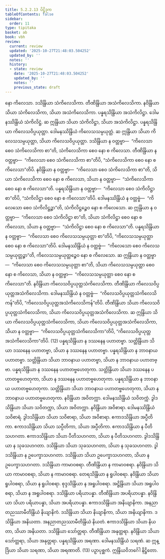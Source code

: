 ```yaml
---
title: 5.2.2.13 ပိဋ္ဌိဒုက
tableOfContents: false
sidebar:
  order: 11
type: tipitaka
basket: ab
book: vbh
review:
  current: review
  updated: '2025-10-27T21:48:03.504252'
  updated_by: ''
  notes: ''
  history:
  - state: review
    date: '2025-10-27T21:48:03.504252'
    updated_by: ''
    notes: ''
    previous_state: draft
---
```



<ReviewStatus review={frontmatter.review} showDetails={true} />

<HypothesisAnnotation frontmatter={frontmatter} />

<DynamicBreadcrumb />

<Paragraph number="933" book="vbh">
နော ကိလေသာ. ဒသိန္ဒြိယာ သံကိလေသိကာ. တီဏိန္ဒြိယာ အသံကိလေသိကာ. နဝိန္ဒြိယာ သိယာ သံကိလေသိကာ, သိယာ အသံကိလေသိကာ. ပန္နရသိန္ဒြိယာ အသံကိလိဋ္ဌာ. ဒေါမနဿိန္ဒြိယံ သံကိလိဋ္ဌံ. ဆ ဣန္ဒြိယာ သိယာ သံကိလိဋ္ဌာ, သိယာ အသံကိလိဋ္ဌာ. ပန္နရသိန္ဒြိယာ ကိလေသဝိပ္ပယုတ္တာ. ဒေါမနဿိန္ဒြိယံ ကိလေသသမ္ပယုတ္တံ. ဆ ဣန္ဒြိယာ သိယာ ကိလေသသမ္ပယုတ္တာ, သိယာ ကိလေသဝိပ္ပယုတ္တာ. ဒသိန္ဒြိယာ န ဝတ္တဗ္ဗာ—  “ကိလေသာ စေဝ သံကိလေသိကာ စာ”တိ, သံကိလေသိကာ စေဝ နော စ ကိလေသာ. တီဏိန္ဒြိယာ န ဝတ္တဗ္ဗာ—  “ကိလေသာ စေဝ သံကိလေသိကာ စာ”တိပိ, “သံကိလေသိကာ စေဝ နော စ ကိလေသာ”တိပိ. နဝိန္ဒြိယာ န ဝတ္တဗ္ဗာ—  “ကိလေသာ စေဝ သံကိလေသိကာ စာ”တိ, သိယာ သံကိလေသိကာ စေဝ နော စ ကိလေသာ, သိယာ န ဝတ္တဗ္ဗာ—  “သံကိလေသိကာ စေဝ နော စ ကိလေသာ”တိ.
</Paragraph>

<Paragraph number="934" book="vbh">
ပန္နရသိန္ဒြိယာ န ဝတ္တဗ္ဗာ—  “ကိလေသာ စေဝ သံကိလိဋ္ဌာ စာ”တိပိ, “သံကိလိဋ္ဌာ စေဝ နော စ ကိလေသာ”တိပိ. ဒေါမနဿိန္ဒြိယံ န ဝတ္တဗ္ဗံ—  “ကိလေသော စေဝ သံကိလိဋ္ဌဉ္စာ”တိ, သံကိလိဋ္ဌဉ္စေဝ နော စ ကိလေသော. ဆ ဣန္ဒြိယာ န ဝတ္တဗ္ဗာ—  “ကိလေသာ စေဝ သံကိလိဋ္ဌာ စာ”တိ, သိယာ သံကိလိဋ္ဌာ စေဝ နော စ ကိလေသာ, သိယာ န ဝတ္တဗ္ဗာ—  “သံကိလိဋ္ဌာ စေဝ နော စ ကိလေသာ”တိ.
</Paragraph>

<Paragraph number="935" book="vbh">
ပန္နရသိန္ဒြိယာ န ဝတ္တဗ္ဗာ—  “ကိလေသာ စေဝ ကိလေသသမ္ပယုတ္တာ စာ”တိပိ, “ကိလေသသမ္ပယုတ္တာ စေဝ နော စ ကိလေသာ”တိပိ. ဒေါမနဿိန္ဒြိယံ န ဝတ္တဗ္ဗံ—  “ကိလေသော စေဝ ကိလေသသမ္ပယုတ္တဉ္စာ”တိ, ကိလေသသမ္ပယုတ္တဉ္စေဝ နော စ ကိလေသော. ဆ ဣန္ဒြိယာ န ဝတ္တဗ္ဗာ—  “ကိလေသာ စေဝ ကိလေသသမ္ပယုတ္တာ စာ”တိ, သိယာ ကိလေသသမ္ပယုတ္တာ စေဝ နော စ ကိလေသာ, သိယာ န ဝတ္တဗ္ဗာ—  “ကိလေသသမ္ပယုတ္တာ စေဝ နော စ ကိလေသာ”တိ. နဝိန္ဒြိယာ ကိလေသဝိပ္ပယုတ္တသံကိလေသိကာ. တီဏိန္ဒြိယာ ကိလေသဝိပ္ပယုတ္တအသံကိလေသိကာ. ဒေါမနဿိန္ဒြိယံ န ဝတ္တဗ္ဗံ—  “ကိလေသဝိပ္ပယုတ္တသံကိလေသိကန်”တိပိ, “ကိလေသဝိပ္ပယုတ္တအသံကိလေသိကန်”တိပိ. တီဏိန္ဒြိယာ သိယာ ကိလေသဝိပ္ပယုတ္တသံကိလေသိကာ, သိယာ ကိလေသဝိပ္ပယုတ္တအသံကိလေသိကာ. ဆ ဣန္ဒြိယာ သိယာ ကိလေသဝိပ္ပယုတ္တသံကိလေသိကာ, သိယာ ကိလေသဝိပ္ပယုတ္တအသံကိလေသိကာ, သိယာ န ဝတ္တဗ္ဗာ—  “ကိလေသဝိပ္ပယုတ္တသံကိလေသိကာ”တိပိ, “ကိလေသဝိပ္ပယုတ္တအသံကိလေသိကာ”တိပိ. (12)
</Paragraph>

<Paragraph number="936" book="vbh">
ပန္နရသိန္ဒြိယာ န ဒဿနေန ပဟာတဗ္ဗာ. သတ္တိန္ဒြိယာ သိယာ ဒဿနေန ပဟာတဗ္ဗာ, သိယာ န ဒဿနေန ပဟာတဗ္ဗာ. ပန္နရသိန္ဒြိယာ န ဘာဝနာယ ပဟာတဗ္ဗာ. သတ္တိန္ဒြိယာ သိယာ ဘာဝနာယ ပဟာတဗ္ဗာ, သိယာ န ဘာဝနာယ ပဟာတဗ္ဗာ. ပန္နရသိန္ဒြိယာ န ဒဿနေန ပဟာတဗ္ဗဟေတုကာ. သတ္တိန္ဒြိယာ သိယာ ဒဿနေန ပဟာတဗ္ဗဟေတုကာ, သိယာ န ဒဿနေန ပဟာတဗ္ဗဟေတုကာ. ပန္နရသိန္ဒြိယာ န ဘာဝနာယ ပဟာတဗ္ဗဟေတုကာ. သတ္တိန္ဒြိယာ သိယာ ဘာဝနာယ ပဟာတဗ္ဗဟေတုကာ, သိယာ န ဘာဝနာယ ပဟာတဗ္ဗဟေတုကာ.
</Paragraph>

<Paragraph number="937" book="vbh">
နဝိန္ဒြိယာ အဝိတက္ကာ. ဒေါမနဿိန္ဒြိယံ သဝိတက္ကံ. ဒွါဒသိန္ဒြိယာ သိယာ သဝိတက္ကာ, သိယာ အဝိတက္ကာ. နဝိန္ဒြိယာ အဝိစာရာ. ဒေါမနဿိန္ဒြိယံ သဝိစာရံ. ဒွါဒသိန္ဒြိယာ သိယာ သဝိစာရာ, သိယာ အဝိစာရာ. ဧကာဒသိန္ဒြိယာ အပ္ပီတိကာ. ဧကာဒသိန္ဒြိယာ သိယာ သပ္ပီတိကာ, သိယာ အပ္ပီတိကာ. ဧကာဒသိန္ဒြိယာ န ပီတိသဟဂတာ. ဧကာဒသိန္ဒြိယာ သိယာ ပီတိသဟဂတာ, သိယာ န ပီတိသဟဂတာ. ဒွါဒသိန္ဒြိယာ န သုခသဟဂတာ. ဒသိန္ဒြိယာ သိယာ သုခသဟဂတာ, သိယာ န သုခသဟဂတာ. ဒွါဒသိန္ဒြိယာ န ဥပေက္ခာသဟဂတာ. ဒသိန္ဒြိယာ သိယာ ဥပေက္ခာသဟဂတာ, သိယာ န ဥပေက္ခာသဟဂတာ.
</Paragraph>

<Paragraph number="938" book="vbh">
ဒသိန္ဒြိယာ ကာမာဝစရာ. တီဏိန္ဒြိယာ န ကာမာဝစရာ. နဝိန္ဒြိယာ သိယာ ကာမာဝစရာ, သိယာ န ကာမာဝစရာ. တေရသိန္ဒြိယာ န ရူပါဝစရာ. နဝိန္ဒြိယာ သိယာ ရူပါဝစရာ, သိယာ န ရူပါဝစရာ. စုဒ္ဒသိန္ဒြိယာ န အရူပါဝစရာ. အဋ္ဌိန္ဒြိယာ သိယာ အရူပါဝစရာ, သိယာ န အရူပါဝစရာ. ဒသိန္ဒြိယာ ပရိယာပန္နာ. တီဏိန္ဒြိယာ အပရိယာပန္နာ. နဝိန္ဒြိယာ သိယာ ပရိယာပန္နာ, သိယာ အပရိယာပန္နာ. ဧကာဒသိန္ဒြိယာ အနိယျာနိကာ. အနညာတညဿာမီတိန္ဒြိယံ နိယျာနိကံ. ဒသိန္ဒြိယာ သိယာ နိယျာနိကာ, သိယာ အနိယျာနိကာ. ဒသိန္ဒြိယာ အနိယတာ. အနညာတညဿာမီတိန္ဒြိယံ နိယတံ. ဧကာဒသိန္ဒြိယာ သိယာ နိယတာ, သိယာ အနိယတာ. ဒသိန္ဒြိယာ သော်တ္တရာ. တီဏိန္ဒြိယာ အနုတ္တရာ. နဝိန္ဒြိယာ သိယာ သော်တ္တရာ, သိယာ အနုတ္တရာ. ပန္နရသိန္ဒြိယာ အရဏာ. ဒေါမနဿိန္ဒြိယံ သရဏံ. ဆ ဣန္ဒြိယာ သိယာ သရဏာ, သိယာ အရဏာတိ. (13)

</Paragraph>

<Paragraph number="939" type="center" book="vbh">
ပဉှာပုစ္ဆကံ.



</Paragraph>

<Paragraph number="940" type="center" book="vbh">
ဣန္ဒြိယဝိဘင်္ဂေါ နိဋ္ဌိတော.
</Paragraph>